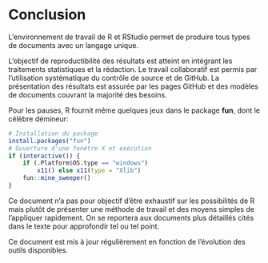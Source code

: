 # Conclusion {#chap:conclusion}

L'environnement de travail de R et RStudio permet de produire tous types de documents avec un langage unique.

L'objectif de reproductibilité des résultats est atteint en intégrant les traitements statistiques et la rédaction. 
Le travail collaboratif est permis par l'utilisation systématique du contrôle de source et de GitHub.
La présentation des résultats est assurée par les pages GitHub et des modèles de documents couvrant la majorité des besoins.

Pour les pauses, R fournit même quelques jeux dans le package **fun**, dont le célèbre démineur:
```r
# Installation du package
install.packages("fun")
# Ouverture d'une fenêtre X et exécution
if (interactive()) {
    if (.Platform$OS.type == "windows") 
        x11() else x11(type = "Xlib")
    fun::mine_sweeper()
}
```

Ce document n'a pas pour objectif d'être exhaustif sur les possibilités de R mais plutôt de présenter une méthode de travail et des moyens simples de l'appliquer rapidement.
On se reportera aux documents plus détaillés cités dans le texte pour approfondir tel ou tel point.

Ce document est mis à jour régulièrement en fonction de l'évolution des outils disponibles.
